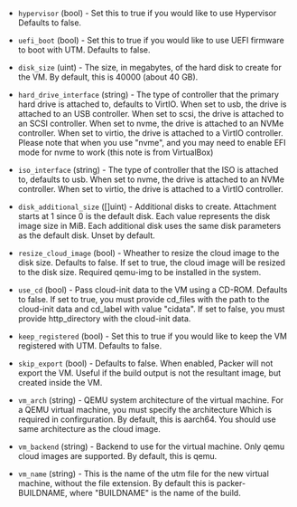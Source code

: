 <!-- Code generated from the comments of the Config struct in builder/utm/cloud/config.go; DO NOT EDIT MANUALLY -->

- `hypervisor` (bool) - Set this to true if you would like to use Hypervisor
  Defaults to false.

- `uefi_boot` (bool) - Set this to true if you would like to use UEFI firmware to boot with
  UTM. Defaults to false.

- `disk_size` (uint) - The size, in megabytes, of the hard disk to create for the VM. By
  default, this is 40000 (about 40 GB).

- `hard_drive_interface` (string) - The type of controller that the primary hard drive is attached to,
  defaults to VirtIO. When set to usb, the drive is attached to an USB
  controller. When set to scsi, the drive is attached to an  SCSI
  controller. When set to nvme, the drive is attached to an NVMe
  controller. When set to virtio, the drive is attached to a VirtIO
  controller. Please note that when you use "nvme",
  and you may need to enable EFI mode for nvme to work (this note is from VirtualBox)

- `iso_interface` (string) - The type of controller that the ISO is attached to, defaults to usb.
  When set to nvme, the drive is attached to an NVMe controller.
  When set to virtio, the drive is attached to a VirtIO controller.

- `disk_additional_size` ([]uint) - Additional disks to create. Attachment starts at 1 since 0
  is the default disk. Each value represents the disk image size in MiB.
  Each additional disk uses the same disk parameters as the default disk.
  Unset by default.

- `resize_cloud_image` (bool) - Wheather to resize the cloud image to the disk size. Defaults to false.
  If set to true, the cloud image will be resized to the disk size.
  Required qemu-img to be installed in the system.

- `use_cd` (bool) - Pass cloud-init data to the VM using a CD-ROM. Defaults to false.
  If set to true, you must provide cd_files with the path to the cloud-init
  data and cd_label with value "cidata".
  If set to false, you must provide http_directory with the cloud-init data.

- `keep_registered` (bool) - Set this to true if you would like to keep the VM registered with
  UTM. Defaults to false.

- `skip_export` (bool) - Defaults to false. When enabled, Packer will not export the VM. Useful
  if the build output is not the resultant image, but created inside the
  VM.

- `vm_arch` (string) - QEMU system architecture of the virtual machine.
  For a QEMU virtual machine, you must specify the architecture
  Which is required in confirguration. By default, this is aarch64.
  You should use same architecture as the cloud image.

- `vm_backend` (string) - Backend to use for the virtual machine.
  Only qemu cloud images are supported.
  By default, this is qemu.

- `vm_name` (string) - This is the name of the utm file for the new virtual machine, without
  the file extension. By default this is packer-BUILDNAME, where
  "BUILDNAME" is the name of the build.

<!-- End of code generated from the comments of the Config struct in builder/utm/cloud/config.go; -->
